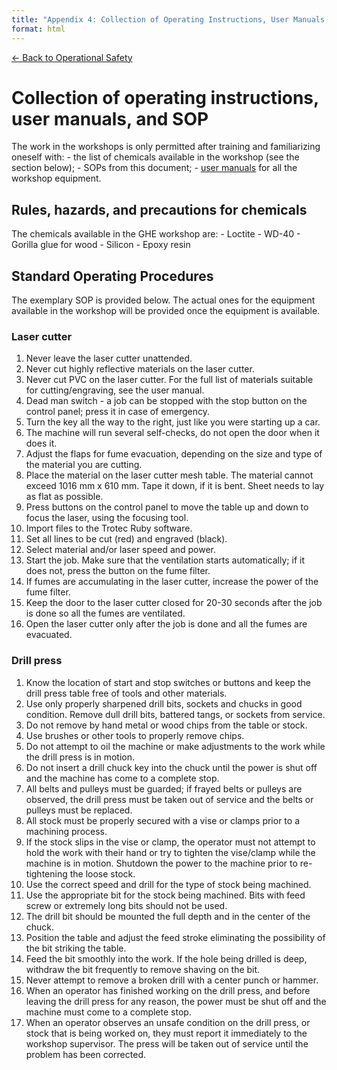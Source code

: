 ```yaml
---
title: "Appendix 4: Collection of Operating Instructions, User Manuals, and SOPs"
format: html
---
```


[← Back to Operational Safety](../operational-safety.qmd)

# Collection of operating instructions, user manuals, and SOP
The work in the workshops is only permitted after training and familiarizing oneself with:
- the list of chemicals available in the workshop (see the section below);
- SOPs from this document;
- [user manuals](https://drive.google.com/drive/folders/1W3yf1Jw-kGBAyeiPq0gCCjTKWzRRx1iA?usp=sharing) for all the workshop equipment.

## Rules, hazards, and precautions for chemicals
The chemicals available in the GHE workshop are:
- Loctite
- WD-40
- Gorilla glue for wood
- Silicon
- Epoxy resin

## Standard Operating Procedures

The exemplary SOP is provided below. The actual ones for the equipment available in the workshop will be provided once the equipment is available.

### Laser cutter

1.	Never leave the laser cutter unattended.
2.	Never cut highly reflective materials on the laser cutter.
3.	Never cut PVC on the laser cutter. For the full list of materials suitable for cutting/engraving, see the user manual.
4.	Dead man switch - a job can be stopped with the stop button on the control panel; press it in case of emergency.
5.	Turn the key all the way to the right, just like you were starting up a car.
6.	The machine will run several self-checks, do not open the door when it does it.
7.	Adjust the flaps for fume evacuation, depending on the size and type of the material you are cutting.
8.	Place the material on the laser cutter mesh table. The material cannot exceed 1016 mm x 610 mm. Tape it down, if it is bent. Sheet needs to lay as flat as possible.
9.	Press buttons on the control panel to move the table up and down to focus the laser, using the focusing tool.
10.	Import files to the Trotec Ruby software.
11.	Set all lines to be cut (red) and engraved (black).
12.	Select material and/or laser speed and power.
13.	Start the job. Make sure that the ventilation starts automatically; if it does not, press the button on the fume filter.
14.	If fumes are accumulating in the laser cutter, increase the power of the fume filter.
15.	Keep the door to the laser cutter closed for 20-30 seconds after the job is done so all the fumes are ventilated.
16.	Open the laser cutter only after the job is done and all the fumes are evacuated.

### Drill press

1. Know the location of start and stop switches or buttons and keep the drill press table free of tools and other materials.
2. Use only properly sharpened drill bits, sockets and chucks in good condition. Remove dull drill bits, battered tangs, or sockets from service.
3. Do not remove by hand metal or wood chips from the table or stock.
4. Use brushes or other tools to properly remove chips.
5. Do not attempt to oil the machine or make adjustments to the work while the drill press is in motion.
6. Do not insert a drill chuck key into the chuck until the power is shut off and the machine has come to a complete stop.
7. All belts and pulleys must be guarded; if frayed belts or pulleys are observed, the drill press must be taken out of service and the belts or pulleys must be replaced.
8. All stock must be properly secured with a vise or clamps prior to a machining process.
9. If the stock slips in the vise or clamp, the operator must not attempt to hold the work with their hand or try to tighten the vise/clamp while the machine is in motion. Shutdown the power to the machine prior to re-tightening the loose stock.
10. Use the correct speed and drill for the type of stock being machined.
11. Use the appropriate bit for the stock being machined. Bits with feed screw or extremely long bits should not be used.
12. The drill bit should be mounted the full depth and in the center of the chuck.
13. Position the table and adjust the feed stroke eliminating the possibility of the bit striking the table.
14. Feed the bit smoothly into the work. If the hole being drilled is deep, withdraw the bit frequently to remove shaving on the bit.
15. Never attempt to remove a broken drill with a center punch or hammer.
16. When an operator has finished working on the drill press, and before leaving the drill press for any reason, the power must be shut off and the machine must come to a complete stop.
17. When an operator observes an unsafe condition on the drill press, or stock that is being worked on, they must report it immediately to the workshop supervisor. The press will be taken out of service until the problem has been corrected.